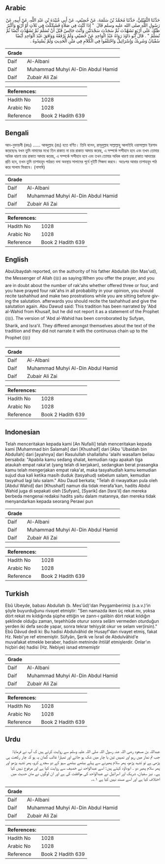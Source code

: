 ## Arabic


<div dir="rtl" lang="ar" style={{fontSize:'larger',backgroundColor:'#f8f9fa',padding:20}}>
حَدَّثَنَا النُّفَيْلِيُّ، حَدَّثَنَا مُحَمَّدُ بْنُ سَلَمَةَ، عَنْ خُصَيْفٍ، عَنْ أَبِي عُبَيْدَةَ بْنِ عَبْدِ اللَّهِ، عَنْ أَبِيهِ، عَنْ رَسُولِ اللَّهِ صلى الله عليه وسلم قَالَ ‏ "‏ إِذَا كُنْتَ فِي صَلاَةٍ فَشَكَكْتَ فِي ثَلاَثٍ أَوْ أَرْبَعٍ وَأَكْبَرُ ظَنِّكَ عَلَى أَرْبَعٍ تَشَهَّدْتَ ثُمَّ سَجَدْتَ سَجْدَتَيْنِ وَأَنْتَ جَالِسٌ قَبْلَ أَنْ تُسَلِّمَ ثُمَّ تَشَهَّدْتَ أَيْضًا ثُمَّ تُسَلِّمُ ‏"‏ ‏.‏ قَالَ أَبُو دَاوُدَ رَوَاهُ عَبْدُ الْوَاحِدِ عَنْ خُصَيْفٍ وَلَمْ يَرْفَعْهُ وَوَافَقَ عَبْدَ الْوَاحِدِ أَيْضًا سُفْيَانُ وَشَرِيكٌ وَإِسْرَائِيلُ وَاخْتَلَفُوا فِي الْكَلاَمِ فِي مَتْنِ الْحَدِيثِ وَلَمْ يُسْنِدُوهُ ‏.‏
</div>
<div style={{backgroundColor:'#f8f9fa',padding:20, marginBottom: 10}}><table> <thead> <tr> <th>Grade</th> <th></th> </tr> </thead> <tbody> <tr><td>Daif</td><td>Al-Albani</td></tr><tr><td>Daif</td><td>Muhammad Muhyi Al-Din Abdul Hamid</td></tr><tr><td>Daif</td><td>Zubair Ali Zai</td></tr></tbody></table><table> <thead> <tr> <th>References:</th> <th></th> </tr> </thead> <tbody><tr><td>Hadith No</td><td>1028</td></tr><tr><td>Arabic No</td><td>1028</td></tr><tr><td>Reference</td><td>Book 2 Hadith 639</td></tr></tbody></table></div>

## Bengali


<div dir="ltr" lang="bn" style={{fontSize:'larger',backgroundColor:'#f8f9fa',padding:20}}>
আন-নুফায়লী (রহঃ) ...... আবদুল্লাহ (রাঃ) হতে বর্ণিত। তিনি বলেন, রাসূলুল্লাহ সাল্লাল্লাহু আলাইহি ওয়াসাল্লাম ইরশাদ করেছেনঃ যখন তুমি নামাযের মধ্যে তিন রাকাত না চার রাকাত আদায় করেছ, এ সম্পর্কে সন্দীহান হবে এবং তখন তোমার অধিক ধারণা চার রাকাত আদায় করেছ, এ সম্পর্কে সন্দীহান হবে এবং তখন তোমার অধিক ধারণা চার রাকাত আদায়ের প্রতি হবে, তখন তুমি তাশাহহুদ পাঠরত বসা অবস্থায় সালামের পূর্বে দুইটি সিজদা করবে। অতঃপর আবার তাশাহহুদ পাঠ করে সালাম ফিরাবে। (নাসাঈ)
</div>
<div style={{backgroundColor:'#f8f9fa',padding:20, marginBottom: 10}}><table> <thead> <tr> <th>Grade</th> <th></th> </tr> </thead> <tbody> <tr><td>Daif</td><td>Al-Albani</td></tr><tr><td>Daif</td><td>Muhammad Muhyi Al-Din Abdul Hamid</td></tr><tr><td>Daif</td><td>Zubair Ali Zai</td></tr></tbody></table><table> <thead> <tr> <th>References:</th> <th></th> </tr> </thead> <tbody><tr><td>Hadith No</td><td>1028</td></tr><tr><td>Arabic No</td><td>1028</td></tr><tr><td>Reference</td><td>Book 2 Hadith 639</td></tr></tbody></table></div>

## English


<div dir="ltr" lang="en" style={{fontSize:'larger',backgroundColor:'#f8f9fa',padding:20}}>
AbuUbaydah reported, on the authority of his father Abdullah (ibn Mas'ud), the Messenger of Allah (ﷺ) as saying:When you offer the prayer, and you are in doubt about the number of rak'ahs whether offered three or four, and you have prayed four rak'ahs in all probability in your opinion, you should recite tashahhud and make two prostrations while you are sitting before giving the salutation. afterwards you should recite the tashahhud and give the salutation again. Abu Dawud said: This tradition has been narrated by 'Abd al-Wahid from Khusaif, but he did not report it as a statement of the Prophet (ﷺ). The version of 'Abd al-Wahid has been corroborated by Sufyan, Sharik, and Isra'il. They differed amongst themselves about the text of the tradition and they did not narrate it with the continuous chain up to the Prophet (ﷺ)
</div>
<div style={{backgroundColor:'#f8f9fa',padding:20, marginBottom: 10}}><table> <thead> <tr> <th>Grade</th> <th></th> </tr> </thead> <tbody> <tr><td>Daif</td><td>Al-Albani</td></tr><tr><td>Daif</td><td>Muhammad Muhyi Al-Din Abdul Hamid</td></tr><tr><td>Daif</td><td>Zubair Ali Zai</td></tr></tbody></table><table> <thead> <tr> <th>References:</th> <th></th> </tr> </thead> <tbody><tr><td>Hadith No</td><td>1028</td></tr><tr><td>Arabic No</td><td>1028</td></tr><tr><td>Reference</td><td>Book 2 Hadith 639</td></tr></tbody></table></div>

## Indonesian


<div dir="ltr" lang="id" style={{fontSize:'larger',backgroundColor:'#f8f9fa',padding:20}}>
Telah menceritakan kepada kami [An Nufaili] telah menceritakan kepada kami [Muhammad bin Salamah] dari [Khushaif] dari [Abu 'Ubaidah bin Abdullah] dari [ayahnya] dari Rasulullah shallallahu 'alaihi wasallam beliau bersabda: "Apabila kamu sedang shalat, kemudian ragu apakah tiga ataukah empat raka'at (yang telah di kerjakan), sedangkan berat prasangka kamu telah mengerjakan empat raka'at, maka tasyahudlah kamu kemudian sujud dua kali ketika masih duduk (tasyahud) sebelum salam, kemudian tasyahud lagi lalu salam." Abu Daud berkata; "Telah di riwayatkan pula oleh [Abdul Wahid] dari [Khushaif] namun dia tidak merafa'kan, hadits Abdul Wahid juga di sepakati oleh [Sufyan], [Syarik] dan [Isra'il] dan mereka berbeda mengenai redaksi hadits yaitu dalam matannya, dan mereka tidak menyandarkan kepada seorang Perawi pun
</div>
<div style={{backgroundColor:'#f8f9fa',padding:20, marginBottom: 10}}><table> <thead> <tr> <th>Grade</th> <th></th> </tr> </thead> <tbody> <tr><td>Daif</td><td>Al-Albani</td></tr><tr><td>Daif</td><td>Muhammad Muhyi Al-Din Abdul Hamid</td></tr><tr><td>Daif</td><td>Zubair Ali Zai</td></tr></tbody></table><table> <thead> <tr> <th>References:</th> <th></th> </tr> </thead> <tbody><tr><td>Hadith No</td><td>1028</td></tr><tr><td>Arabic No</td><td>1028</td></tr><tr><td>Reference</td><td>Book 2 Hadith 639</td></tr></tbody></table></div>

## Turkish


<div dir="ltr" lang="tr" style={{fontSize:'larger',backgroundColor:'#f8f9fa',padding:20}}>
Ebû Ubeyde, babası Abdullah (b. Mes'ûd)'dan Peygamberimiz (s.a.v.)'in şöyle buyurduğunu rivayet etmiştir: "Sen namazda iken üç rekat mı, yoksa dört rekat mı kıldığında şüphe ettiğin ve zann-ı galibin dört rekat kıldığın şeklinde olduğu zaman, teşehhüde oturur sonra selâm vermeden oturduğun yerden iki defa secde yapar, sonra tekrar tehiyyât okur ve selam ver(irsin)." Ebû Dâvud dedi ki: Bu hadisi Abdulvâhid de Husayf'dan rivayet etmiş, fakat Hz. Nebi'ye ref etmemiştir. Süfyân, Şerik ve İsrail de Abdulvâhid'e muvafakat etmekle beraber, hadisin metninde ihtilâf etmişlerdir. Onlar'ın hiçbiri de) hadisi (Hz. Nebiye) isnad etmemiştir
</div>
<div style={{backgroundColor:'#f8f9fa',padding:20, marginBottom: 10}}><table> <thead> <tr> <th>Grade</th> <th></th> </tr> </thead> <tbody> <tr><td>Daif</td><td>Al-Albani</td></tr><tr><td>Daif</td><td>Muhammad Muhyi Al-Din Abdul Hamid</td></tr><tr><td>Daif</td><td>Zubair Ali Zai</td></tr></tbody></table><table> <thead> <tr> <th>References:</th> <th></th> </tr> </thead> <tbody><tr><td>Hadith No</td><td>1028</td></tr><tr><td>Arabic No</td><td>1028</td></tr><tr><td>Reference</td><td>Book 2 Hadith 639</td></tr></tbody></table></div>

## Urdu


<div dir="rtl" lang="ur" style={{fontSize:'larger',backgroundColor:'#f8f9fa',padding:20}}>
عبداللہ بن مسعود رضی اللہ عنہ رسول اللہ صلی اللہ علیہ وسلم سے روایت کرتے ہیں ک آپ نے فرمایا: جب تم نماز میں رہو اور تمہیں تین یا چار میں شک ہو جائے اور تمہارا غالب گمان یہ ہو کہ چار رکعت ہی پڑھی ہے تو تشہد پڑھو، پھر سلام پھیرنے سے پہلے بیٹھے بیٹھے سہو کے دو سجدے کرو، پھر تشہد پڑھو اور پھر سلام پھیر دو ۔ ابوداؤد کہتے ہیں: اسے عبدالواحد نے خصیف سے روایت کیا ہے اور مرفوع نہیں کیا ہے۔ نیز سفیان، شریک اور اسرائیل نے عبدالواحد کی موافقت کی ہے اور ان لوگوں نے متن حدیث میں اختلاف کیا ہے اور اسے مسند نہیں کیا ہے ۱؎۔
</div>
<div style={{backgroundColor:'#f8f9fa',padding:20, marginBottom: 10}}><table> <thead> <tr> <th>Grade</th> <th></th> </tr> </thead> <tbody> <tr><td>Daif</td><td>Al-Albani</td></tr><tr><td>Daif</td><td>Muhammad Muhyi Al-Din Abdul Hamid</td></tr><tr><td>Daif</td><td>Zubair Ali Zai</td></tr></tbody></table><table> <thead> <tr> <th>References:</th> <th></th> </tr> </thead> <tbody><tr><td>Hadith No</td><td>1028</td></tr><tr><td>Arabic No</td><td>1028</td></tr><tr><td>Reference</td><td>Book 2 Hadith 639</td></tr></tbody></table></div>
